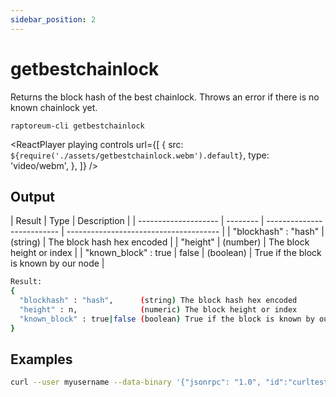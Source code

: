 ```yaml
---
sidebar_position: 2
---
```



# getbestchainlock

Returns the block hash of the best chainlock. Throws an error if there is no known chainlock yet.

`raptoreum-cli getbestchainlock`

<ReactPlayer
  playing
  controls
  url={[
    {
      src: `${require('./assets/getbestchainlock.webm').default}`,
      type: 'video/webm',
    },
  ]}
/>

## Output

| Result               | Type     | Description                |
| -------------------- | -------- | -------------------------- | -------------------------------------- |
| "blockhash" : "hash" | (string) | The block hash hex encoded |
| "height"             | (number) | The block height or index  |
| "known_block" : true | false    | (boolean)                  | True if the block is known by our node |

```bash
Result:
{
  "blockhash" : "hash",      (string) The block hash hex encoded
  "height" : n,              (numeric) The block height or index
  "known_block" : true|false (boolean) True if the block is known by our node
}
```

## Examples

```bash
curl --user myusername --data-binary '{"jsonrpc": "1.0", "id":"curltest", "method": "getaddressdeltas", "params": [{"addresses": ["XwnLY9Tf7Zsef8gMGL2fhWA9ZmMjt4KPwg"]}] }' -H 'content-type: text/plain;' http://127.0.0.1:9998/
```
